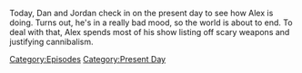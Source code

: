 {{DEFAULTSORT:
    #_EPISODE_0780:February 21, 2023
}}{{Episode
    | title           = February 21, 2023
    | caption         = Listen to this episode on [https://knowledgefight.libsyn.com/780-february-21-2023 Libsyn] [https://open.spotify.com/episode/7B1xIbiWh8OIap9T40SjLz Spotify]
    | episodeNumber   = 780
    | length          = 01:19:01
    | airDate         = February 24, 2023
    | coverageDate    = February 21, 2023
    | episodeType     = [[:Category:Present Day|Present Day]]
    | appearance      = [[Vladimir Putin]], [[Donald Trump]], [[Mike Adams]]
    | previousEpisode = [[779: January 9-12, 2004]]
}}

{{Stub}}

Today, Dan and Jordan check in on the present day to see how Alex is doing.  Turns out, he's in a really bad mood, so the world is about to end.  To deal with that, Alex spends most of his show listing off scary weapons and justifying cannibalism.

[[Category:Episodes]]
[[Category:Present Day]]
